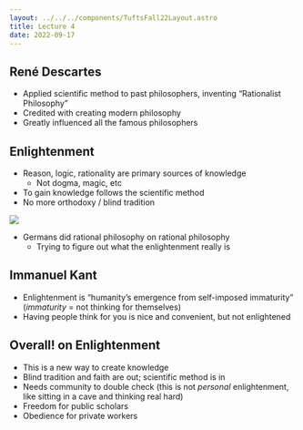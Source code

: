 ```yaml
---
layout: ../../../components/TuftsFall22Layout.astro
title: Lecture 4
date: 2022-09-17
---
```


## René Descartes

- Applied scientific method to past philosophers, inventing “Rationalist Philosophy”
- Credited with creating modern philosophy
- Greatly influenced all the famous philosophers

## Enlightenment

- Reason, logic, rationality are primary sources of knowledge
  - Not dogma, magic, etc
- To gain knowledge follows the scientific method
- No more orthodoxy / blind tradition

![](https://share.cleanshot.com/xet8fz/download)

- Germans did rational philosophy on rational philosophy
  - Trying to figure out what the enlightenment really is

## Immanuel Kant

- Enlightenment is “humanity’s emergence from self-imposed immaturity” (_immaturity_ = not thinking for themselves)
- Having people think for you is nice and convenient, but not enlightened

## Overall! on Enlightenment

- This is a new way to create knowledge
- Blind tradition and faith are out; scientific method is in
- Needs community to double check (this is not _personal_ enlightenment, like sitting in a cave and thinking real hard)
- Freedom for public scholars
- Obedience for private workers
